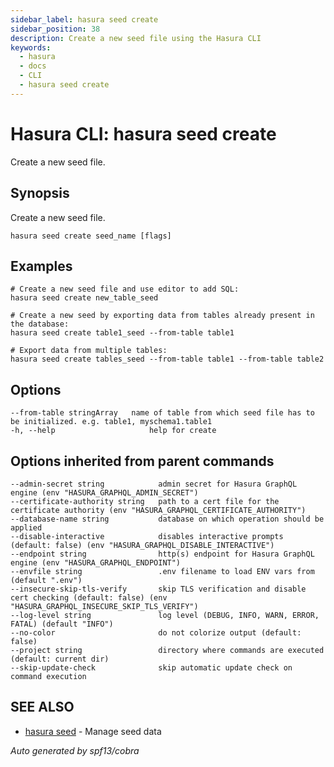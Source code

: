 ```yaml
---
sidebar_label: hasura seed create
sidebar_position: 38
description: Create a new seed file using the Hasura CLI
keywords:
  - hasura
  - docs
  - CLI
  - hasura seed create
---
```


# Hasura CLI: hasura seed create

Create a new seed file.

## Synopsis

Create a new seed file.

    hasura seed create seed_name [flags]

## Examples

    # Create a new seed file and use editor to add SQL:
    hasura seed create new_table_seed

    # Create a new seed by exporting data from tables already present in the database:
    hasura seed create table1_seed --from-table table1

    # Export data from multiple tables:
    hasura seed create tables_seed --from-table table1 --from-table table2

## Options

    --from-table stringArray   name of table from which seed file has to be initialized. e.g. table1, myschema1.table1
    -h, --help                     help for create

## Options inherited from parent commands

    --admin-secret string            admin secret for Hasura GraphQL engine (env "HASURA_GRAPHQL_ADMIN_SECRET")
    --certificate-authority string   path to a cert file for the certificate authority (env "HASURA_GRAPHQL_CERTIFICATE_AUTHORITY")
    --database-name string           database on which operation should be applied
    --disable-interactive            disables interactive prompts (default: false) (env "HASURA_GRAPHQL_DISABLE_INTERACTIVE")
    --endpoint string                http(s) endpoint for Hasura GraphQL engine (env "HASURA_GRAPHQL_ENDPOINT")
    --envfile string                 .env filename to load ENV vars from (default ".env")
    --insecure-skip-tls-verify       skip TLS verification and disable cert checking (default: false) (env "HASURA_GRAPHQL_INSECURE_SKIP_TLS_VERIFY")
    --log-level string               log level (DEBUG, INFO, WARN, ERROR, FATAL) (default "INFO")
    --no-color                       do not colorize output (default: false)
    --project string                 directory where commands are executed (default: current dir)
    --skip-update-check              skip automatic update check on command execution

## SEE ALSO

- [hasura seed](/graphql/core/hasura-cli/hasura_seed) - Manage seed data

_Auto generated by spf13/cobra_
